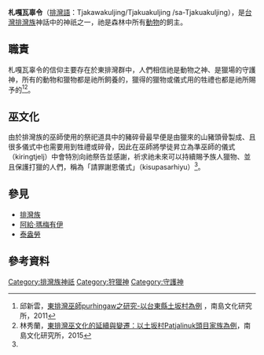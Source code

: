 '''札嘎瓦辜令'''（[[排灣語|排灣語]]：Tjakawakuljing/Tjakuakuljing /sa-Tjakuakuljing），是[[台灣|台灣]][[排灣族|排灣族]]神話中的神祇之一，祂是森林中所有[[動物|動物]]的飼主。
==職責==
札嘎瓦辜令的信仰主要存在於東排灣群中，人們相信祂是動物之神、是獵場的守護神，所有的動物和獵物都是祂所飼養的，獵得的獵物或儀式用的牲禮也都是祂所賜予的<ref name="東排灣巫師purhingaw之研究">邱新雲，[http://paperupload.nttu.edu.tw/CA4BD71DBC8AB41/765d4febf466430b.pdf 東排灣巫師purhingaw之研究-以台東縣土坂村為例] {{Wayback|url=http://paperupload.nttu.edu.tw/CA4BD71DBC8AB41/765d4febf466430b.pdf |date=20201207141639 }}，南島文化研究所，2011</ref><ref name="東排灣巫文化的延續與變遷">林秀蘭，[http://210.240.175.131/CA4BD71DBC8AB41/004b3277570e2efe.pdf 東排灣巫文化的延續與變遷：以土坂村Patjalinuk頭目家族為例]{{Dead link}}，南島文化研究所，2015</ref>。

==巫文化==
由於排灣族的巫師使用的祭祀道具中的豬碎骨最早便是由獵來的山豬頭骨製成、且很多儀式中也需要用到牲禮或碎骨，因此在巫師將學徒昇立為準巫師的儀式（kiringtjelj）中會特別向祂祭告並感謝，祈求祂未來可以持續賜予族人獵物、並且保護打獵的人們，稱為「請罪謝恩儀式」（kisupasarhiyu）<ref name="東排灣巫師purhingaw之研究"/>。

==參見==
*[[排灣族|排灣族]]
*[[阿給·瑪梅有伊|阿給·瑪梅有伊]]
*[[泰盎勞|泰盎勞]]
==參考資料==
{{reflist}}

[[Category:排灣族神祇|Category:排灣族神祇]]
[[Category:狩獵神|Category:狩獵神]]
[[Category:守護神|Category:守護神]]
{{Myth-stub}}